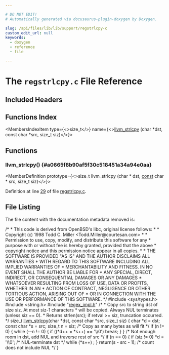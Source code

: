 ```yaml
---

# DO NOT EDIT!
# Automatically generated via docusaurus-plugin-doxygen by Doxygen.

slug: /api/files/lib/lib/support/regstrlcpy-c
custom_edit_url: null
keywords:
  - doxygen
  - reference
  - file

---
```





# The `regstrlcpy.c` File Reference

<DoxygenPage pluginConfig={pluginConfig}>



## Included Headers

<IncludesList>
<IncludesListItem
  filePath="sys/types.h"
  permalink=""
  isLocal="false" />
<IncludesListItem
  filePath="string.h"
  permalink=""
  isLocal="false" />
<IncludesListItem
  filePath="regex_impl.h"
  permalink="/docs/api/files/lib/lib/support/regex-impl-h"
  isLocal="true" />
</IncludesList>

## Functions Index

<MembersIndex>

<MembersIndexItem
  type={<>size&#95;t</>}
  name={<><a href="#a0665f8b90af5f30c518451a34a94e0aa">llvm&#95;strlcpy</a> (char &#42;dst, const char &#42;src, size&#95;t siz)</>}>
</MembersIndexItem>

</MembersIndex>


<SectionDefinition>

## Functions

### llvm&#95;strlcpy() {#a0665f8b90af5f30c518451a34a94e0aa}

<MemberDefinition
  prototype={<>size&#95;t llvm&#95;strlcpy (char &#42; dst, <a href="/docs/api/files/lib/lib/target/lib/target/aarch64/aarch64promoteconstant-cpp/#a90f8350fecae261c25be85d38b451bff">const</a> char &#42; src, size&#95;t siz)</>}>

Definition at line <a href="#l00029">29</a> of file <a href="/docs/api/files/lib/lib/support/regstrlcpy-c">regstrlcpy.c</a>.
</MemberDefinition>

</SectionDefinition>

## File Listing

The file content with the documentation metadata removed is:

<ProgramListing>

<Link id="l00001" /><CodeLine lineNumber="1"><Highlight kind="comment">/&#42;</Highlight></CodeLine>
<Link id="l00002" /><CodeLine lineNumber="2"><Highlight kind="comment"> &#42; This code is derived from OpenBSD&#39;s libc, original license follows:</Highlight></CodeLine>
<Link id="l00003" /><CodeLine lineNumber="3"><Highlight kind="comment"> &#42;</Highlight></CodeLine>
<Link id="l00004" /><CodeLine lineNumber="4"><Highlight kind="comment"> &#42; Copyright (c) 1998 Todd C. Miller &lt;Todd.Miller@courtesan.com&gt;</Highlight></CodeLine>
<Link id="l00005" /><CodeLine lineNumber="5"><Highlight kind="comment"> &#42;</Highlight></CodeLine>
<Link id="l00006" /><CodeLine lineNumber="6"><Highlight kind="comment"> &#42; Permission to use, copy, modify, and distribute this software for any</Highlight></CodeLine>
<Link id="l00007" /><CodeLine lineNumber="7"><Highlight kind="comment"> &#42; purpose with or without fee is hereby granted, provided that the above</Highlight></CodeLine>
<Link id="l00008" /><CodeLine lineNumber="8"><Highlight kind="comment"> &#42; copyright notice and this permission notice appear in all copies.</Highlight></CodeLine>
<Link id="l00009" /><CodeLine lineNumber="9"><Highlight kind="comment"> &#42;</Highlight></CodeLine>
<Link id="l00010" /><CodeLine lineNumber="10"><Highlight kind="comment"> &#42; THE SOFTWARE IS PROVIDED &quot;AS IS&quot; AND THE AUTHOR DISCLAIMS ALL WARRANTIES</Highlight></CodeLine>
<Link id="l00011" /><CodeLine lineNumber="11"><Highlight kind="comment"> &#42; WITH REGARD TO THIS SOFTWARE INCLUDING ALL IMPLIED WARRANTIES OF</Highlight></CodeLine>
<Link id="l00012" /><CodeLine lineNumber="12"><Highlight kind="comment"> &#42; MERCHANTABILITY AND FITNESS. IN NO EVENT SHALL THE AUTHOR BE LIABLE FOR</Highlight></CodeLine>
<Link id="l00013" /><CodeLine lineNumber="13"><Highlight kind="comment"> &#42; ANY SPECIAL, DIRECT, INDIRECT, OR CONSEQUENTIAL DAMAGES OR ANY DAMAGES</Highlight></CodeLine>
<Link id="l00014" /><CodeLine lineNumber="14"><Highlight kind="comment"> &#42; WHATSOEVER RESULTING FROM LOSS OF USE, DATA OR PROFITS, WHETHER IN AN</Highlight></CodeLine>
<Link id="l00015" /><CodeLine lineNumber="15"><Highlight kind="comment"> &#42; ACTION OF CONTRACT, NEGLIGENCE OR OTHER TORTIOUS ACTION, ARISING OUT OF</Highlight></CodeLine>
<Link id="l00016" /><CodeLine lineNumber="16"><Highlight kind="comment"> &#42; OR IN CONNECTION WITH THE USE OR PERFORMANCE OF THIS SOFTWARE.</Highlight></CodeLine>
<Link id="l00017" /><CodeLine lineNumber="17"><Highlight kind="comment"> &#42;/</Highlight><Highlight kind="normal"></Highlight></CodeLine>
<Link id="l00018" /><CodeLine lineNumber="18"><Highlight kind="normal"></Highlight></CodeLine>
<Link id="l00019" /><CodeLine lineNumber="19"><Highlight kind="normal"></Highlight><Highlight kind="preprocessor">#include &lt;sys/types.h&gt;</Highlight><Highlight kind="normal"></Highlight></CodeLine>
<Link id="l00020" /><CodeLine lineNumber="20"><Highlight kind="normal"></Highlight><Highlight kind="preprocessor">#include &lt;string.h&gt;</Highlight><Highlight kind="normal"></Highlight></CodeLine>
<Link id="l00021" /><CodeLine lineNumber="21"><Highlight kind="normal"></Highlight></CodeLine>
<Link id="l00022" /><CodeLine lineNumber="22"><Highlight kind="normal"></Highlight><Highlight kind="preprocessor">#include &quot;<a href="/docs/api/files/lib/lib/support/regex-impl-h">regex&#95;impl.h</a>&quot;</Highlight><Highlight kind="normal"></Highlight></CodeLine>
<Link id="l00023" /><CodeLine lineNumber="23"><Highlight kind="normal"></Highlight><Highlight kind="comment">/&#42;</Highlight></CodeLine>
<Link id="l00024" /><CodeLine lineNumber="24"><Highlight kind="comment"> &#42; Copy src to string dst of size siz.  At most siz-1 characters</Highlight></CodeLine>
<Link id="l00025" /><CodeLine lineNumber="25"><Highlight kind="comment"> &#42; will be copied.  Always NUL terminates (unless siz == 0).</Highlight></CodeLine>
<Link id="l00026" /><CodeLine lineNumber="26"><Highlight kind="comment"> &#42; Returns strlen(src); if retval &gt;= siz, truncation occurred.</Highlight></CodeLine>
<Link id="l00027" /><CodeLine lineNumber="27"><Highlight kind="comment"> &#42;/</Highlight><Highlight kind="normal"></Highlight></CodeLine>
<Link id="l00028" /><CodeLine lineNumber="28"><Highlight kind="normal"></Highlight><Highlight kind="keywordtype">size&#95;t</Highlight><Highlight kind="normal"></Highlight></CodeLine>
<Link id="l00029" /><CodeLine lineNumber="29" lineLink="/docs/api/files/lib/lib/support/regex-impl-h/#a0665f8b90af5f30c518451a34a94e0aa"><Highlight kind="normal"><a href="#a0665f8b90af5f30c518451a34a94e0aa">llvm&#95;strlcpy</a>(</Highlight><Highlight kind="keywordtype">char</Highlight><Highlight kind="normal"> &#42;dst, </Highlight><Highlight kind="keyword">const</Highlight><Highlight kind="normal"> </Highlight><Highlight kind="keywordtype">char</Highlight><Highlight kind="normal"> &#42;src, </Highlight><Highlight kind="keywordtype">size&#95;t</Highlight><Highlight kind="normal"> siz)</Highlight></CodeLine>
<Link id="l00030" /><CodeLine lineNumber="30"><Highlight kind="normal">&#123;</Highlight></CodeLine>
<Link id="l00031" /><CodeLine lineNumber="31"><Highlight kind="normal">  </Highlight><Highlight kind="keywordtype">char</Highlight><Highlight kind="normal"> &#42;d = dst;</Highlight></CodeLine>
<Link id="l00032" /><CodeLine lineNumber="32"><Highlight kind="normal">  </Highlight><Highlight kind="keyword">const</Highlight><Highlight kind="normal"> </Highlight><Highlight kind="keywordtype">char</Highlight><Highlight kind="normal"> &#42;s = src;</Highlight></CodeLine>
<Link id="l00033" /><CodeLine lineNumber="33"><Highlight kind="normal">  </Highlight><Highlight kind="keywordtype">size&#95;t</Highlight><Highlight kind="normal"> n = siz;</Highlight></CodeLine>
<Link id="l00034" /><CodeLine lineNumber="34"><Highlight kind="normal"></Highlight></CodeLine>
<Link id="l00035" /><CodeLine lineNumber="35"><Highlight kind="normal">  </Highlight><Highlight kind="comment">/&#42; Copy as many bytes as will fit &#42;/</Highlight><Highlight kind="normal"></Highlight></CodeLine>
<Link id="l00036" /><CodeLine lineNumber="36"><Highlight kind="normal">  </Highlight><Highlight kind="keywordflow">if</Highlight><Highlight kind="normal"> (n != 0) &#123;</Highlight></CodeLine>
<Link id="l00037" /><CodeLine lineNumber="37"><Highlight kind="normal">    </Highlight><Highlight kind="keywordflow">while</Highlight><Highlight kind="normal"> (--n != 0) &#123;</Highlight></CodeLine>
<Link id="l00038" /><CodeLine lineNumber="38"><Highlight kind="normal">      </Highlight><Highlight kind="keywordflow">if</Highlight><Highlight kind="normal"> ((&#42;d++ = &#42;s++) == </Highlight><Highlight kind="charliteral">&#39;\\0&#39;</Highlight><Highlight kind="normal">)</Highlight></CodeLine>
<Link id="l00039" /><CodeLine lineNumber="39"><Highlight kind="normal">        </Highlight><Highlight kind="keywordflow">break</Highlight><Highlight kind="normal">;</Highlight></CodeLine>
<Link id="l00040" /><CodeLine lineNumber="40"><Highlight kind="normal">    &#125;</Highlight></CodeLine>
<Link id="l00041" /><CodeLine lineNumber="41"><Highlight kind="normal">  &#125;</Highlight></CodeLine>
<Link id="l00042" /><CodeLine lineNumber="42"><Highlight kind="normal"></Highlight></CodeLine>
<Link id="l00043" /><CodeLine lineNumber="43"><Highlight kind="normal">  </Highlight><Highlight kind="comment">/&#42; Not enough room in dst, add NUL and traverse rest of src &#42;/</Highlight><Highlight kind="normal"></Highlight></CodeLine>
<Link id="l00044" /><CodeLine lineNumber="44"><Highlight kind="normal">  </Highlight><Highlight kind="keywordflow">if</Highlight><Highlight kind="normal"> (n == 0) &#123;</Highlight></CodeLine>
<Link id="l00045" /><CodeLine lineNumber="45"><Highlight kind="normal">    </Highlight><Highlight kind="keywordflow">if</Highlight><Highlight kind="normal"> (siz != 0)</Highlight></CodeLine>
<Link id="l00046" /><CodeLine lineNumber="46"><Highlight kind="normal">      &#42;d = </Highlight><Highlight kind="charliteral">&#39;\\0&#39;</Highlight><Highlight kind="normal">;    </Highlight><Highlight kind="comment">/&#42; NUL-terminate dst &#42;/</Highlight><Highlight kind="normal"></Highlight></CodeLine>
<Link id="l00047" /><CodeLine lineNumber="47"><Highlight kind="normal">    </Highlight><Highlight kind="keywordflow">while</Highlight><Highlight kind="normal"> (&#42;s++)</Highlight></CodeLine>
<Link id="l00048" /><CodeLine lineNumber="48"><Highlight kind="normal">      ;</Highlight></CodeLine>
<Link id="l00049" /><CodeLine lineNumber="49"><Highlight kind="normal">  &#125;</Highlight></CodeLine>
<Link id="l00050" /><CodeLine lineNumber="50"><Highlight kind="normal"></Highlight></CodeLine>
<Link id="l00051" /><CodeLine lineNumber="51"><Highlight kind="normal">  </Highlight><Highlight kind="keywordflow">return</Highlight><Highlight kind="normal">(s - src - 1);  </Highlight><Highlight kind="comment">/&#42; count does not include NUL &#42;/</Highlight><Highlight kind="normal"></Highlight></CodeLine>
<Link id="l00052" /><CodeLine lineNumber="52"><Highlight kind="normal">&#125;</Highlight></CodeLine>

</ProgramListing>

</DoxygenPage>
